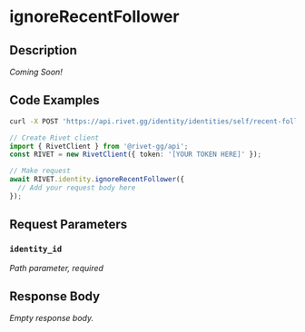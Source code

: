 

# ignoreRecentFollower



## Description

*Coming Soon!*


## Code Examples

<CodeGroup title='Request' tag='POST' label='https://api.rivet.gg/identity/identities/self/recent-followers/{identity_id}/ignore'>

```bash {{ "title": "cURL" }}
curl -X POST 'https://api.rivet.gg/identity/identities/self/recent-followers/{identity_id}/ignore'
```

```ts
// Create Rivet client
import { RivetClient } from '@rivet-gg/api';
const RIVET = new RivetClient({ token: '[YOUR TOKEN HERE]' });

// Make request
await RIVET.identity.ignoreRecentFollower({
  // Add your request body here
});
```

</CodeGroup>


## Request Parameters


### `identity_id`

_Path parameter, required_





## Response Body

_Empty response body._
